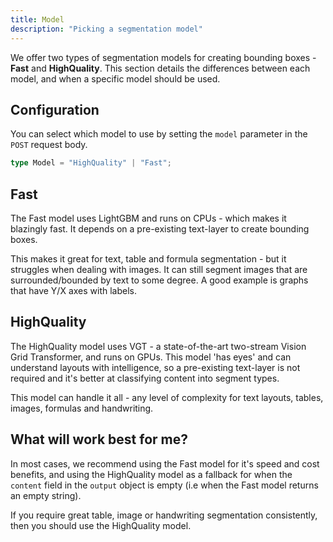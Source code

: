 ```yaml
---
title: Model
description: "Picking a segmentation model"
---
```


We offer two types of segmentation models for creating bounding boxes - <b>Fast</b> and <b>HighQuality</b>. This section details the differences between each model, and when a specific model should be used.

## Configuration

You can select which model to use by setting the `model` parameter in the `POST` request body.

```typescript
type Model = "HighQuality" | "Fast";
```

## Fast

The Fast model uses <a>LightGBM</a> and runs on CPUs - which makes it blazingly fast. It depends on a pre-existing text-layer to create bounding boxes.

This makes it great for text, table and formula segmentation - but it struggles when dealing with images.
It can still segment images that are surrounded/bounded by text to some degree. A good example is graphs that have Y/X axes with labels.

## HighQuality

The HighQuality model uses <a>VGT</a> - a state-of-the-art two-stream Vision Grid Transformer, and runs on GPUs.
This model 'has eyes' and can understand layouts with intelligence, so a pre-existing text-layer is not required and it's better at classifying content into <a>segment types</a>.

This model can handle it all - any level of complexity for text layouts, tables, images, formulas and handwriting.

## What will work best for me?

In most cases, we recommend using the Fast model for it's speed and cost benefits,
and using the HighQuality model as a fallback for when the `content` field in the `output` object is empty (i.e when the Fast model returns an empty string).

If you require great table, image or handwriting segmentation consistently, then you should use the HighQuality model.
